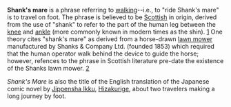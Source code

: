 {{uncategorized}}
'''Shank's mare''' is a phrase referring to [[walking]]--i.e., to "ride Shank's mare" is to travel on foot.  The phrase is believed to be [[Scottish English|Scottish]] in origin, derived from the use of "shank" to refer to the part of the human leg between the [[knee]] and [[ankle]] (more commonly known in modern times as the shin). [http://www.worldwidewords.org/qa/qa-sha4.htm]   One theory cites "shank's mare" as derived from a horse-drawn [[lawn mower]] manufactured by Shanks & Company Ltd. (founded 1853) which required that the human operator walk behind the device to guide the horse; however, refences to the phrase in Scottish literature pre-date the existence of the Shanks lawn mower. [http://www.phrases.org.uk/meanings/shanks-mare.html]

''Shank's Mare'' is also the title of the English translation of the Japanese comic novel by [[Jippensha Ikku]], [[Hizakurige]], about two travelers making a long journey by foot.

{{stub}}